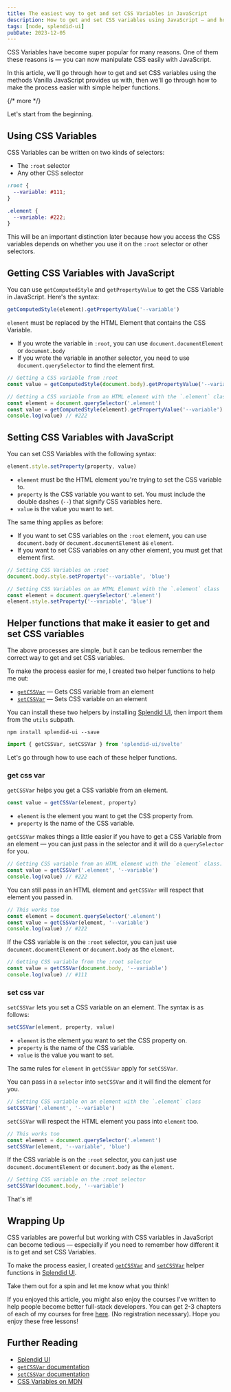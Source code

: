 ```yaml
---
title: The easiest way to get and set CSS Variables in JavaScript
description: How to get and set CSS variables using JavaScript — and how to make it easier with some helper functions
tags: [node, splendid-ui]
pubDate: 2023-12-05
---
```


CSS Variables have become super popular for many reasons. One of them these reasons is — you can now manipulate CSS easily with JavaScript.

In this article, we'll go through how to get and set CSS variables using the methods Vanilla JavaScript provides us with, then we'll go through how to make the process easier with simple helper functions.

{/* more */}

Let's start from the beginning.

## Using CSS Variables

CSS Variables can be written on two kinds of selectors:

- The `:root` selector
- Any other CSS selector

```css
:root {
  --variable: #111;
}

.element {
  --variable: #222;
}
```

This will be an important distinction later because how you access the CSS variables depends on whether you use it on the `:root` selector or other selectors.

## Getting CSS Variables with JavaScript

You can use `getComputedStyle` and `getPropertyValue` to get the CSS Variable in JavaScript. Here's the syntax:

```js
getComputedStyle(element).getPropertyValue('--variable')
```

`element` must be replaced by the HTML Element that contains the CSS Variable.

- If you wrote the variable in `:root`, you can use `document.documentElement` or `document.body`
- If you wrote the variable in another selector, you need to use `document.querySelector` to find the element first.

```js
// Getting a CSS variable from :root
const value = getComputedStyle(document.body).getPropertyValue('--variable') // #111
```

```js
// Getting a CSS variable from an HTML element with the `.element` class
const element = document.querySelector('.element')
const value = getComputedStyle(element).getPropertyValue('--variable')
console.log(value) // #222
```

## Setting CSS Variables with JavaScript

You can set CSS Variables with the following syntax:

```js
element.style.setProperty(property, value)
```

- `element` must be the HTML element you're trying to set the CSS variable to.
- `property` is the CSS variable you want to set. You must include the double dashes (`--`) that signify CSS variables here.
- `value` is the value you want to set.

The same thing applies as before:

- If you want to set CSS variables on the `:root` element, you can use `document.body` or `document.documentElement` as `element`.
- If you want to set CSS variables on any other element, you must get that element first.

```js
// Setting CSS Variables on :root
document.body.style.setProperty('--variable', 'blue')
```

```js
// Setting CSS Variables on an HTML Element with the `.element` class
const element = document.querySelector('.element')
element.style.setProperty('--variable', 'blue')
```

## Helper functions that make it easier to get and set CSS variables

The above processes are simple, but it can be tedious remember the correct way to get and set CSS variables.

To make the process easier for me, I created two helper functions to help me out:

- [`getCSSVar`]() — Gets CSS variable from an element
- [`setCSSVar`]() — Sets CSS variable on an element

You can install these two helpers by installing [Splendid UI](https://splendid-ui.com), then import them from the `utils` subpath.

```shell
npm install splendid-ui --save
```

```js
import { getCSSVar, setCSSVar } from 'splendid-ui/svelte'
```

Let's go through how to use each of these helper functions.

### get css var

`getCSSVar` helps you get a CSS variable from an element.

```js
const value = getCSSVar(element, property)
```

- `element` is the element you want to get the CSS property from.
- `property` is the name of the CSS variable.

`getCSSVar` makes things a little easier if you have to get a CSS Variable from an element — you can just pass in the selector and it will do a `querySelector` for you.

```js
// Getting CSS variable from an HTML element with the `element` class.
const value = getCSSVar('.element', '--variable')
console.log(value) // #222
```

You can still pass in an HTML element and `getCSSVar` will respect that element you passed in.

```js
// This works too
const element = document.querySelector('.element')
const value = getCSSVar(element, '--variable')
console.log(value) // #222
```

If the CSS variable is on the `:root` selector, you can just use `document.documentElement` or `document.body` as the `element`.

```js
// Getting CSS variable from the :root selector
const value = getCSSVar(document.body, '--variable')
console.log(value) // #111
```

### set css var

`setCSSVar` lets you set a CSS variable on an element. The syntax is as follows:

```js
setCSSVar(element, property, value)
```

- `element` is the element you want to set the CSS property on.
- `property` is the name of the CSS variable.
- `value` is the value you want to set.

The same rules for `element` in `getCSSVar` apply for `setCSSVar`.

You can pass in a `selector` into `setCSSVar` and it will find the element for you.

```js
// Setting CSS variable on an element with the `.element` class
setCSSVar('.element', '--variable')
```

`setCSSVar` will respect the HTML element you pass into `element` too.

```js
// This works too
const element = document.querySelector('.element')
setCSSVar(element, '--variable', 'blue')
```

If the CSS variable is on the `:root` selector, you can just use `document.documentElement` or `document.body` as the `element`.

```js
// Setting CSS variable on the :root selector
setCSSVar(document.body, '--variable')
```

That's it!

## Wrapping Up

CSS variables are powerful but working with CSS variables in JavaScript can become tedious — especially if you need to remember how different it is to get and set CSS Variables.

To make the process easier, I created [`getCSSVar`](https://splendid-ui.com/javascript/get-css-var) and [`setCSSVar`](https://splendid-ui.com/javascript/set-css-var) helper functions in [Splendid UI](https://splendid-ui.com).

Take them out for a spin and let me know what you think!

If you enjoyed this article, you might also enjoy the courses I've written to help people become better full-stack developers. You can get 2-3 chapters of each of my courses for free [here](https://students.magicaldevschool.com). (No registration necessary). Hope you enjoy these free lessons!

## Further Reading

- [Splendid UI](https://splendid-ui.com)
- [`getCSSVar` documentation](https://splendid-ui.com/javascript/get-css-var)
- [`setCSSVar` documentation](https://splendid-ui.com/javascript/set-css-var)
- [CSS Variables on MDN](https://developer.mozilla.org/en-US/docs/Web/CSS/Using_CSS_custom_properties)
